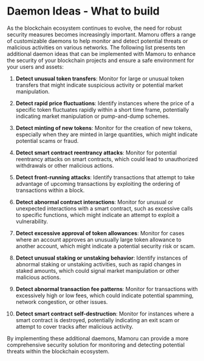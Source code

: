 # Daemon Ideas - What to build
As the blockchain ecosystem continues to evolve, the need for robust security measures becomes increasingly important. Mamoru offers a range of customizable daemons to help monitor and detect potential threats or malicious activities on various networks. The following list presents ten additional daemon ideas that can be implemented with Mamoru to enhance the security of your blockchain projects and ensure a safe environment for your users and assets:

1. **Detect unusual token transfers**: Monitor for large or unusual token transfers that might indicate suspicious activity or potential market manipulation.

2. **Detect rapid price fluctuations**: Identify instances where the price of a specific token fluctuates rapidly within a short time frame, potentially indicating market manipulation or pump-and-dump schemes.

3. **Detect minting of new tokens**: Monitor for the creation of new tokens, especially when they are minted in large quantities, which might indicate potential scams or fraud.

4. **Detect smart contract reentrancy attacks**: Monitor for potential reentrancy attacks on smart contracts, which could lead to unauthorized withdrawals or other malicious actions.

5. **Detect front-running attacks**: Identify transactions that attempt to take advantage of upcoming transactions by exploiting the ordering of transactions within a block.

6. **Detect abnormal contract interactions**: Monitor for unusual or unexpected interactions with a smart contract, such as excessive calls to specific functions, which might indicate an attempt to exploit a vulnerability.

7. **Detect excessive approval of token allowances**: Monitor for cases where an account approves an unusually large token allowance to another account, which might indicate a potential security risk or scam.

8. **Detect unusual staking or unstaking behavior**: Identify instances of abnormal staking or unstaking activities, such as rapid changes in staked amounts, which could signal market manipulation or other malicious actions.

9. **Detect abnormal transaction fee patterns**: Monitor for transactions with excessively high or low fees, which could indicate potential spamming, network congestion, or other issues.

10. **Detect smart contract self-destruction**: Monitor for instances where a smart contract is destroyed, potentially indicating an exit scam or attempt to cover tracks after malicious activity.

By implementing these additional daemons, Mamoru can provide a more comprehensive security solution for monitoring and detecting potential threats within the blockchain ecosystem.